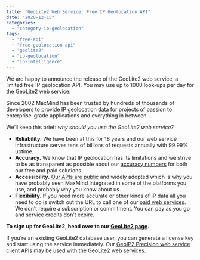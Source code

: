 ```yaml
---
title: "GeoLite2 Web Service: Free IP Geolocation API"
date: "2020-12-15"
categories:
  - "category-ip-geolocation"
tags:
  - "free-api"
  - "free-geolocation-api"
  - "geolite2"
  - "ip-geolocation"
  - "ip-intelligence"
---
```


We are happy to announce the release of the GeoLite2 web service, a limited free
IP geolocation API. You may use up to 1000 look-ups per day for the GeoLite2 web
service.

Since 2002 MaxMind has been trusted by hundreds of thousands of developers to
provide IP geolocation data for projects of passion to enterprise-grade
applications and everything in between.

We’ll keep this brief: _why should you use the GeoLite2 web service?_

- **Reliability.**
    We have been at this for 18 years and our web service infrastructure serves
    tens of billions of requests annually with 99.99% uptime.
- **Accuracy.**
    We know that IP geolocation has its limitations and we strive to be as
    transparent as possible about our [accuracy
    numbers](https://www.maxmind.com/en/geoip2-city-accuracy-comparison) for
    both our free and paid solutions.
- **Accessibility.** [Our APIs are public](https://dev.maxmind.com/geoip/) and
    widely adopted which is why you have probably seen MaxMind integrated in
    some of the platforms you use, and probably why you know about us.
- **Flexibility.**
    If you need more accurate or other kinds of IP data all you need to do is
    switch out the URL  to call one of our [paid web
    services](https://www.maxmind.com/en/geoip2-precision-services). We don’t
    require a subscription or commitment. You can pay as you go and service
    credits don’t expire.

**To sign up for GeoLite2, head over to our [GeoLite2
page](https://dev.maxmind.com/geoip/geoip2/geolite2/).**

If you’re an existing GeoLite2 database user, you can generate a license key and
start using the service immediately. Our [GeoIP2 Precision web service client
APIs](https://dev.maxmind.com/geoip/geoip2/web-services/) may be used with the
GeoLite2 web services.
